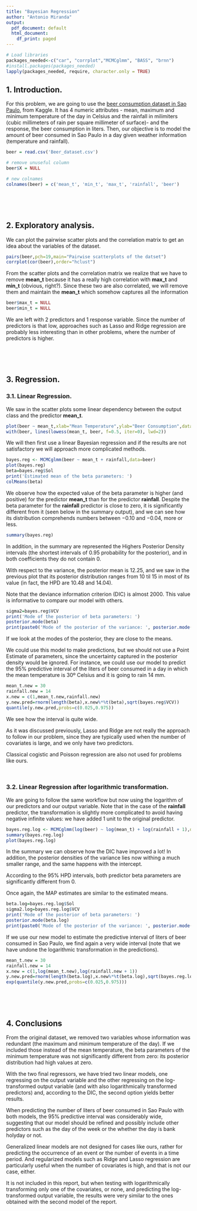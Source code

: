 ---
title: "Bayesian Regression"
author: "Antonio Miranda"
output:
  pdf_document: default
  html_document:
    df_print: paged
---

```{r load_packages, message=FALSE, echo =FALSE, warning = FALSE, results='hide'}
# Load libraries
packages_needed<-c("car", "corrplot","MCMCglmm", "BASS", "brnn")
#install.packages(packages_needed)
lapply(packages_needed, require, character.only = TRUE)
```

## 1. Introduction.

For this problem, we are going to use the [beer consumption dataset in Sao Paulo](https://www.kaggle.com/dongeorge/beer-consumption-sao-paulo), from Kaggle. It has 4 numeric attributes - mean, maximum and minimum temperature of the day in Celsius and the rainfall in milimiters (cubic millimeters of rain per square millimeter of surface)- and the response, the beer consumption in liters. Then, our objective is to model the amount of beer consumed in Sao Paulo in a day given weather information (temperature and rainfall).


```{r load_data}
beer = read.csv('Beer_dataset.csv')

# remove unuseful column
beer$X = NULL

# new colnames
colnames(beer) = c('mean_t', 'min_t', 'max_t', 'rainfall', 'beer')
```

<br />

<br />

## 2. Exploratory analysis.

We can plot the pairwise scatter plots and the correlation matrix to get an idea about the variables of the dataset. 

```{r exploratory_plots}
pairs(beer,pch=19,main="Pairwise scatterplots of the datset")
corrplot(cor(beer),order="hclust")
```

From the scatter plots and the correlation matrix we realize that we have to remove **mean_t** because it has a really high correlation with **max_t** and **min_t** (obvious, right?). Since these two are also correlated, we will remove them and maintain the **mean_t** which somehow captures all the information


```{r remove_mean_t}
beer$max_t = NULL
beer$min_t = NULL
```

We are left with 2 predictors and 1 response variable. Since the number of predictors is that low, approaches such as Lasso and Ridge regression are probably less interesting than in other problems, where the number of predictors is higher. 

<br />

<br />

## 3. Regression.

### 3.1. Linear Regression.

We saw in the scatter plots some linear dependency between the output class and the predictor **mean_t**. 

```{r lowess_plots}
plot(beer ~ mean_t,xlab="Mean Temperature",ylab="Beer Consumption",data=beer)
with(beer, lines(lowess(mean_t, beer, f=0.5, iter=0), lwd=2))
```

We will then first use a linear Bayesian regression and if the results are not satisfactory we will approach more complicated methods.

```{r fit_linear}
bayes.reg <- MCMCglmm(beer ~ mean_t + rainfall,data=beer)
plot(bayes.reg)
beta=bayes.reg$Sol
print('Estimated mean of the beta parameters: ')
colMeans(beta)
```

We observe how the expected value of the beta parameter is higher (and positive) for the predictor **mean_t** than for the predictor **rainfall**. Despite the beta parameter for the **rainfall** predictor is close to zero, it is significantly different from it (seen below in the summary output), and we can see how its distribution comprehends numbers between $-0.10$ and $-0.04$, more or less.

```{r summary_linear}
summary(bayes.reg)
```

In addition, in the summary are represented the Highers Posterior Density intervals (the shortest intervals of 0.95 probability for the posterior), and in both coefficients they do not contain $0$. 

With respect to the variance, the posterior mean is 12.25, and we saw in the previous plot that its posterior distribution ranges from 10 til 15 in most of its value (in fact, the HPD are $10.48$ and $14.04$).

Note that the deviance information criterion (DIC) is almost 2000. This value is informative to compare our model with others. 

```{r MAP_linear}
sigma2=bayes.reg$VCV
print('Mode of the posterior of beta parameters: ')
posterior.mode(beta)
print(paste0('Mode of the posterior of the variance: ', posterior.mode(sigma2)))
```

If we look at the modes of the posterior, they are close to the means.

We could use this model to make predictions, but we should not use a Point Estimate of parameters, since the uncertainty captured in the posterior density would be ignored. For instance, we could use our model to predict the 95% predictive interval of the liters of beer consumed in a day in which the mean temperature is 30º Celsius and it is going to rain 14 mm. 

```{r toy_prediction}
mean_t.new = 30
rainfall.new = 14
x.new = c(1,mean_t.new,rainfall.new)
y.new.pred=rnorm(length(beta),x.new%*%t(beta),sqrt(bayes.reg$VCV))
quantile(y.new.pred,probs=c(0.025,0.975))
```

We see how the interval is quite wide. 

As it was discussed previously, Lasso and Ridge are not really the approach to follow in our problem, since they are typically used when the number of covariates is large, and we only have two predictors. 

Classical cogistic and Poisson regression are also not used for problems like ours. 

<br />

### 3.2. Linear Regression after logarithmic transformation.

We are going to follow the same workflow but now using the logarithm of our predictors and our output variable. Note that in the case of the **rainfall** predictor, the transformation is slightly more complicated to avoid having negative infinite values: we have added 1 unit to the original predictor.

```{r log_regression}
bayes.reg.log <- MCMCglmm(log(beer) ~ log(mean_t) + log(rainfall + 1),data=beer)
summary(bayes.reg.log)
plot(bayes.reg.log)
```

In the summary we can observe how the DIC have improved a lot! In addition, the posterior densities of the variance lies now withing a much smaller range, and the same happens with the intercept. 

According to the 95% HPD intervals, both predictor beta parameters are significantly different from $0$. 

Once again, the MAP estimates are similar to the estimated means. 

```{r point_estimates_log}
beta.log=bayes.reg.log$Sol
sigma2.log=bayes.reg.log$VCV
print('Mode of the posterior of beta parameters: ')
posterior.mode(beta.log)
print(paste0('Mode of the posterior of the variance: ', posterior.mode(sigma2.log)))
```

If we use our new model to estimate the predictive interval of liters of beer consumed in Sao Paulo, we find again a very wide interval (note that we have undone the logarithmic transformation in the predictions).

```{r prediction_log}
mean_t.new = 30
rainfall.new = 14
x.new = c(1,log(mean_t.new),log(rainfall.new + 1))
y.new.pred=rnorm(length(beta.log),x.new%*%t(beta.log),sqrt(bayes.reg.log$VCV))
exp(quantile(y.new.pred,probs=c(0.025,0.975)))
```

<br />

<br />

## 4. Conclusions

From the original dataset, we removed two variables whose information was redundant (the maximum and minimum temperature of the day). If we included those instead of the mean temperature, the beta parameters of the minimum temperature was not significantly different from zero: its posterior distribution had high values at zero. 

With the two final regressors, we have tried two linear models, one regressing on the output variable and the other regressing on the log-transformed output variable (and with also logarithmically transformed predictors) and, according to the DIC, the second option yields better results. 

When predicting the number of liters of beer consumed in Sao Paulo with both models, the 95% predictive interval was considerably wide, suggesting that our model should be refined and possibly include other predictors such as the day of the week or the whether the day is bank holyday or not.

Generalized linear models are not designed for cases like ours, rather for predicting the occurrence of an event or the number of events in a time period. And regularized models such as Ridge and Lasso regression are particularly useful when the number of covariates is high, and that is not our case, either. 

It is not included in this report, but when testing with logarithmically transforming only one of the covariates, or none, and predicting the log-transformed output variable, the results were very similar to the ones obtained with the second model of the report.